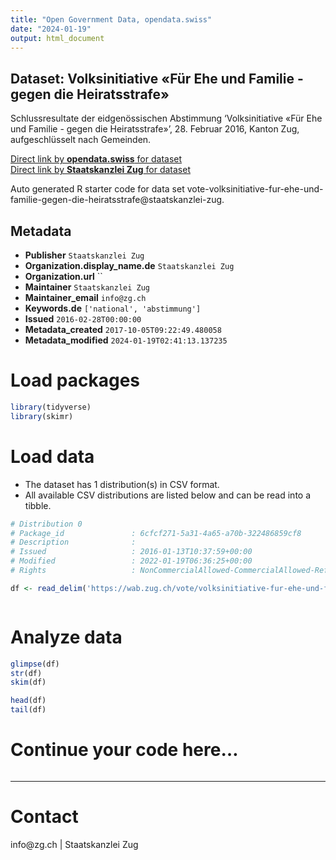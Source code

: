 ```yaml
---
title: "Open Government Data, opendata.swiss"
date: "2024-01-19"
output: html_document
---
```


## Dataset: Volksinitiative «Für Ehe und Familie - gegen die Heiratsstrafe»

Schlussresultate der eidgenössischen Abstimmung 'Volksinitiative «Für Ehe und Familie - gegen die Heiratsstrafe»', 28. Februar 2016, Kanton Zug, aufgeschlüsselt nach Gemeinden.

[Direct link by **opendata.swiss** for dataset](https://opendata.swiss/de/dataset/volksinitiative-fur-ehe-und-familie-gegen-die-heiratsstrafe1)<br>
[Direct link by **Staatskanzlei Zug** for dataset](https://wab.zug.ch/vote/volksinitiative-fur-ehe-und-familie-gegen-die-heiratsstrafe/data)

Auto generated R starter code for data set vote-volksinitiative-fur-ehe-und-familie-gegen-die-heiratsstrafe@staatskanzlei-zug.

## Metadata

- **Publisher** `Staatskanzlei Zug`
- **Organization.display_name.de** `Staatskanzlei Zug`
- **Organization.url** ``
- **Maintainer** `Staatskanzlei Zug`
- **Maintainer_email** `info@zg.ch`
- **Keywords.de** `['national', 'abstimmung']`
- **Issued** `2016-02-28T00:00:00`
- **Metadata_created** `2017-10-05T09:22:49.480058`
- **Metadata_modified** `2024-01-19T02:41:13.137235`


# Load packages

```r

library(tidyverse)
library(skimr)

```

# Load data

-   The dataset has 1 distribution(s) in CSV format.
-   All available CSV distributions are listed below and can be read into a tibble.

```r

# Distribution 0
# Package_id               : 6cfcf271-5a31-4a65-a70b-322486859cf8
# Description              : 
# Issued                   : 2016-01-13T10:37:59+00:00
# Modified                 : 2022-01-19T06:36:25+00:00
# Rights                   : NonCommercialAllowed-CommercialAllowed-ReferenceRequired

df <- read_delim('https://wab.zug.ch/vote/volksinitiative-fur-ehe-und-familie-gegen-die-heiratsstrafe/data-csv')



```

# Analyze data

```r

glimpse(df)
str(df)
skim(df)

head(df)
tail(df)

```

# Continue your code here...

```r

```

------------------------------------------------------------------------

# Contact

info@zg.ch | Staatskanzlei Zug
